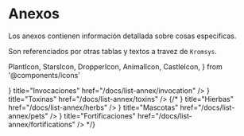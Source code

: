 # Anexos

Los anexos contienen información detallada sobre cosas especificas.

Son referenciados por otras tablas y textos a travez de `Kromsys`.

  PlantIcon,
  StarsIcon,
  DropperIcon,
  AnimalIcon,
  CastleIcon,
} from '@components/icons'

<Cards>
  <Card
    icon={<StarsIcon />}
    title="Invocaciones"
    href="/docs/list-annex/invocation"
  />
  <Card
    icon={<DropperIcon />}
    title="Toxinas"
    href="/docs/list-annex/toxins"
  />
  {/*
  <Card
    icon={<PlantIcon />}
    title="Hierbas"
    href="/docs/list-annex/herbs"
  />
  <Card
    icon={<AnimalIcon />}
    title="Mascotas"
    href="/docs/list-annex/pets"
  />
    <Card
    icon={<CastleIcon />}
    title="Fortificaciones"
    href="/docs/list-annex/fortifications"
  />
  */}
</Cards>
